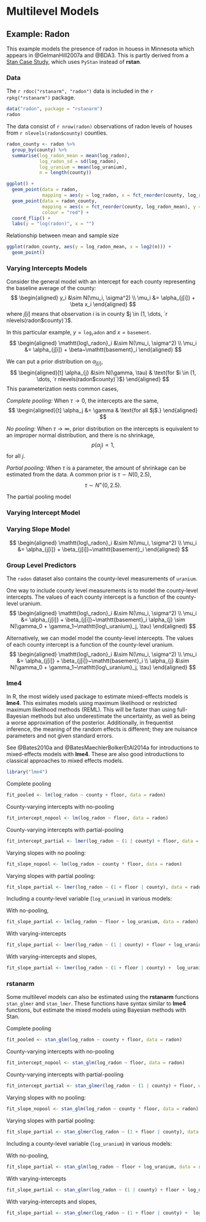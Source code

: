 # Multilevel Models


## Example: Radon

This example models the presence of radon in houess in Minnesota which appears in @GelmanHill2007a and @BDA3.
This is partly derived from a [Stan Case Study](http://mc-stan.org/documentation/case-studies/radon.html), which uses `PyStan` instead of **rstan**.


### Data

The `r rdoc("rstanarm", "radon")` data is included in the `r rpkg("rstanarm")` package.
```r
data("radon", package = "rstanarm")
radon
```

The data consist of `r nrow(radon)`  observations of radon levels of houses from `r nlevels(radon$county)` counties.

```r
radon_county <- radon %>%
  group_by(county) %>%
  summarise(log_radon_mean = mean(log_radon),
            log_radon_sd = sd(log_radon), 
            log_uranium = mean(log_uranium),
            n = length(county))

```

```r
ggplot() +
  geom_point(data = radon,
             mapping = aes(y = log_radon, x = fct_reorder(county, log_radon, mean))) +
  geom_point(data = radon_county,
             mapping = aes(x = fct_reorder(county, log_radon_mean), y = log_radon_mean),
             colour = "red") +
  coord_flip() + 
  labs(y = "log(radon)", x = "")
```

Relationship between mean and sample size
```r
ggplot(radon_county, aes(y = log_radon_mean, x = log2(n))) + 
  geom_point()
```

### Varying Intercepts Models

Consider the general model with an intercept for each county representing the baseline average of the county:
$$
\begin{aligned}
y_i &\sim  N(\mu_i, \sigma^2) \\
\mu_i &= \alpha_{j[i]} + \beta x_i
\end{aligned}
$$
where $j[i]$ means that observation $i$ is in county $j \in (1, \dots, `r nlevels(radon$county)`)$.

In this particular example, $y = \mathtt{log_radon}$ and $x = \mathtt{basement}$.
$$
\begin{aligned}
\mathtt{log\_radon}_i &\sim  N(\mu_i, \sigma^2) \\
\mu_i &= \alpha_{j[i]} + \beta~\mathtt{basement}_i
\end{aligned}
$$

We can put a prior distribution on $\alpha_{j[i]}$,
$$
\begin{aligned}[t]
\alpha_{j} &\sim N(\gamma, \tau) & \text{for $i \in (1, \dots, `r nlevels(radon$county)`)$}
\end{aligned}
$$
This parameterization nests common cases,

*Complete pooling:* When $\tau \to 0$, the intercepts are the same,
$$
\begin{aligned}[t]
\alpha_j &= \gamma  & \text{for all $j$.}
\end{aligned}
$$

*No pooling:* When $\tau \to \infty$, prior distribution on the intercepts is equivalent to an improper normal distribution, and there is no shrinkage,
$$
p(\alpha_j) \propto 1,
$$
for all $j$.

*Partial pooling:* When $\tau$ is a parameter, the amount of shrinkage can be estimated from the data.
A common prior is $\tau \sim N(0, 2.5)$,
$$
\tau \sim N^{+}(0, 2.5) .
$$

The partial pooling model 


### Varying Intercept Model


### Varying Slope Model


$$
\begin{aligned}
\mathtt{log\_radon}_i &\sim  N(\mu_i, \sigma^2) \\
\mu_i &= \alpha_{j[i]} + \beta_{j[i]}~\mathtt{basement}_i
\end{aligned}
$$


### Group Level Predictors

The `radon` dataset also contains the county-level measurements of `uranium`.

One way to include county level measurements is to model the county-level intercepts. 
The values of each county intercept is a function of the county-level uranium.
$$
\begin{aligned}
\mathtt{log\_radon}_i &\sim  N(\mu_i, \sigma^2) \\
\mu_i &= \alpha_{j[i]} + \beta_{j[i]}~\mathtt{basement}_i
\alpha_{j} \sim  N(\gamma_0 + \gamma_1~\mathtt{log\_uranium}_j, \tau)
\end{aligned}
$$


Alternatively, we can model model the county-level intercepts. 
The values of each county intercept is a function of the county-level uranium.
$$
\begin{aligned}
\mathtt{log\_radon}_i &\sim  N(\mu_i, \sigma^2) \\
\mu_i &= \alpha_{j[i]} + \beta_{j[i]}~\mathtt{basement}_i \\
\alpha_{j} &\sim  N(\gamma_0 + \gamma_1~\mathtt{log\_uranium}_j, \tau)
\end{aligned}
$$

### lme4

In R, the most widely used package to estimate mixed-effects models is **lme4**. 
This esimates models using maximum likelihood or restricted maximum likelihood methods (REML). 
This will be faster than using full-Bayesian methods but also underestimate the uncertainty, as well as being a worse approximation of the posterior.
Additionally, in frequentist inference, the meaning of the random effects is different; they are nuisance parameters and not given standard errors.

See @Bates2010a and @BatesMaechlerBolkerEtAl2014a for introductions to mixed-effects models with **lme4**.
These are also good introductions to classical approaches to mixed effects models.

```r
library("lme4")
```

Complete pooling
```r
fit_pooled <- lm(log_radon ~ county + floor, data = radon)
```
County-varying intercepts with no-pooling
```r
fit_intercept_nopool <- lm(log_radon ~ floor, data = radon)
```
County-varying intercepts with partial-pooling
```r
fit_intercept_partial <- lmer(log_radon ~ (1 | county) + floor, data = radon)
```
Varying slopes with no pooling:
```r
fit_slope_nopool <- lm(log_radon ~ county * floor, data = radon)
```
Varying slopes with partial pooling:
```r
fit_slope_partial <- lmer(log_radon ~ (1 + floor | county), data = radon)
```

Including a county-level variable (`log_uranium`) in various models:

With no-pooling,
```r
fit_slope_partial <- lm(log_radon ~ floor + log_uranium, data = radon)
```
With varying-intercepts
```r
fit_slope_partial <- lmer(log_radon ~ (1 | county) + floor + log_uranium, data = radon)
```
With varying-intercepts and slopes,
```r
fit_slope_partial <- lmer(log_radon ~ (1 + floor | county) +  log_uranium, data = radon)
```

### rstanarm

Some multilevel models can also be estimated using the **rstanarm** functions `stan_glmer` and `stan_lmer`.
These functions have syntax similar to **lme4** functions, but estimate the mixed models using Bayesian methods with Stan.

Complete pooling
```r
fit_pooled <- stan_glm(log_radon ~ county + floor, data = radon)
```
County-varying intercepts with no-pooling
```r
fit_intercept_nopool <- stan_glm(log_radon ~ floor, data = radon)
```
County-varying intercepts with partial-pooling
```r
fit_intercept_partial <- stan_glmer(log_radon ~ (1 | county) + floor, data = radon)
```
Varying slopes with no pooling:
```r
fit_slope_nopool <- stan_glm(log_radon ~ county * floor, data = radon)
```
Varying slopes with partial pooling:
```r
fit_slope_partial <- stan_glmer(log_radon ~ (1 + floor | county), data = radon)
```

Including a county-level variable (`log_uranium`) in various models:

With no-pooling,
```r
fit_slope_partial <- stan_glm(log_radon ~ floor + log_uranium, data = radon)
```
With varying-intercepts
```r
fit_slope_partial <- stan_glmr(log_radon ~ (1 | county) + floor + log_uranium, data = radon)
```
With varying-intercepts and slopes,
```r
fit_slope_partial <- stan_glmer(log_radon ~ (1 + floor | county) +  log_uranium, data = radon)
```

